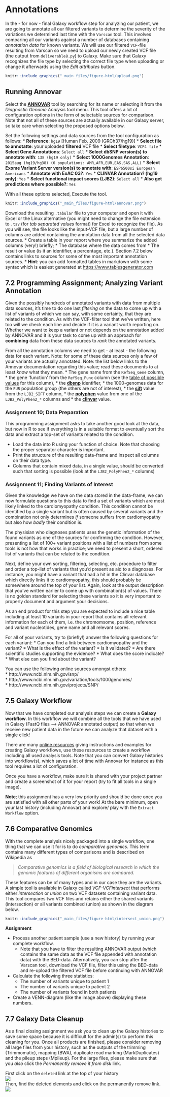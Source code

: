 # Annotations

<!-- http://nar.oxfordjournals.org/content/38/16/e164 -->

In the - for now - final Galaxy workflow step for analyzing our patient, we are going to annotate all our filtered variants to determine the severity of the variations we determined last time with the `Varscan` tool. This involves comparing all our variants against a number of databases containing *annotation data* for known variants. We will use our filtered `VCF`-file resulting from Varscan so we need to upload our newly created VCF file (the output from `deliverable8.py`) to Galaxy. Make sure that Galaxy recognizes the file type by selecting the correct file type when uploading or change it afterwards using the *Edit attributes* button.

<!--
<strong>NOTE:</strong> In the previous step we removed the first 24 lines from the vcf file. These first 24 lines are actualy needed by this step. So before we proceed, we should rerun our previuous script and not delete those lines, but write them also to the output file. You can upload your filtered vcf file to galaxy to work on. Select the <strong>upload button</strong> which is in the upper left corner next to the <strong>Tools</strong>. Select the <strong>Choose local file</strong>. Set the type to <strong>vcf</strong> and the genome to <strong>hg19[Human feb. 2009(GRCh37/hg19)]</strong>
-->
```r
knitr::include_graphics("_main_files/figure-html/upload.png")
```


## Running Annovar

Select the [**ANNOVAR**](http://annovar.openbioinformatics.org/en/latest/) tool by searching for its name or selecting it from the *Diagnostic Genome Analysis* tool menu. This tool offers a lot of configuration options in the form of selectable sources for comparison. Note that not all of these sources are actually available in our Galaxy server, so take care when selecting the proposed options below.

Set the following settings and data sources from the tool configuration as follows:
* **Reference**: `hg19` [Human Feb. 2009 (GRCh37/hg19)]
* **Select file to annotatte**: your uploaded **filtered** VCF file
* **Select filetype**: `VCF4 file`
* **Select Gene Annotations**: `Select all`
* **Select dbSNP version(s) to annotate with**: `138 (hg19 only)`
* **Select 1000Genomes Annotation**: `2015aug (hg19/hg38) (6 populations: AMR,AFR,EUR,EAS,SAS,ALL)`
* **Select Exome Variant Server version(s) to annotate with**: `ESP6500si European Americans`
* **Annotate with ExAC 03?**: `Yes`
* **CLINVAR Annotation? (hg19 only)**: `Yes`
* **Select functional impact scores (LJB2)**: `Select all`
* **Also get predictions where possible?**: `Yes`

With all these options selected, Execute the tool.

```r
knitr::include_graphics("_main_files/figure-html/annovar.png")
```



Download the resulting `.tabular` file to your computer and open it with Excel or the Linux alternative (you might need to change the file extension to `.tsv` (for *tab separated values* format) for Excel to recognize the file). As you will see, the file looks like the input-VCF file, but a large number of columns are added containing the annotation data from all the selected data sources. 
* Create a table in your report where you summarize the added columns (very!) briefly;
    * The database where the data comes from
    * The result or value (is it an identifier, a percentage, etc.). Section 7.2 below contains links to sources for some of the most important annotation sources.
    * **Hint**: you can add formatted tables in markdown with some syntax which is easiest generated at [https://www.tablesgenerator.com](www.tablesgenerator.com/markdown_tables)


## 7.2 Programming Assignment; Analyzing Variant Annotation

Given the possibly hundreds of annotated variants with data from multiple data sources, it's time to do one last *filtering* on the data to come up with a list of variants of which we can say, with some certainty, that they are related to the condition. As with the VCF-filter tool that we've written, here too will we check each line and decide if it is a variant worth reporting on. Whether we want to keep a variant or not depends on the annotation added by ANNOVAR and it is your task to come up with an approach for **combining** data from these data sources to *rank* the annotated variants.

From all the annotation columns we need to get - at least - the following data for each variant. 
Note: for some of these data sources only a few of your variants are actually annotated.
Note: the list below links to the Annovar documentation regarding this value; read these documents to at least *know* what they mean.
* The gene name from the `RefSeq_Gene` column,
* the gene 'function' from the `RefSeq_Func` column (see the [table of possible values](http://annovar.openbioinformatics.org/en/latest/user-guide/gene/#output-file-1-refseq-gene-annotation) for this column),
* the [**dbsnp**](http://annovar.openbioinformatics.org/en/latest/articles/dbSNP/) identifier,
* the 1000-genomes data for the `EUR` population group (the others are not of interest),
* the [**sift**](http://annovar.openbioinformatics.org/en/latest/user-guide/filter/#-sift-annotation) value from the `LJB2_SIFT` column,
* the [**polyphen**](http://annovar.openbioinformatics.org/en/latest/user-guide/filter/#-polyphen-2-annotation) value from one of the `LJB2_PolyPhen2_*` columns and
* the [**clinvar**](http://annovar.openbioinformatics.org/en/latest/user-guide/filter/#clinvar-annotations) value.


### Assignment 10; Data Preparation

This programming assignment asks to take another good look at the data, but now in R to see if everything is in a suitable format to eventually sort the data and extract a top-set of variants related to the condition.

* Load the data into R using your function of choice. Note that choosing the proper separator character is important.
* Print the structure of the resulting data-frame and inspect all columns on their data type.
* Columns that contain mixed data, in a single value, should be converted such that sorting is possible (look at the `LJB2_PolyPhen2_*` columns)


### Assignment 11; Finding Variants of Interest

Given the knowledge we have on the data stored in the data-frame, we can now formulate questions to this data to find a set of variants which are most likely linked to the cardiomyopathy condition. This condition cannot be identified by a single variant but is often caused by several variants and the combination not only determines *if* someone suffers from cardiomyopathy but also how *badly* their condition is. 

The physisian who diagnoses patients uses the genetic information of the found variants as one of the sources for confirming the condition. However, presenting a list of 100+ variant positions with a list of numbers from some tools is not how that works in practice; we need to present a short, ordered list of variants that can be related to the condition. 

Next, define your own sorting, filtering, selecting, etc. procedure to filter and order a top-list of variants that you'd present as aid to a diagnoses. For instance, you might have a variant that had a hit in the Clinvar database which directly links it to cardiomyopathy, this should probably be somewhere around the top of your list. Again, look at the output description that you've written earlier to come up with combination(s) of values. There is no golden standard for selecting these variants so it is very important to properly document and argument your decisions.

As an end product for this step you are expected to include a nice table including at least 10 variants in your report that contains all relevant information for each of them, i.e. the chromomsome, position, reference and variant nucleotides, gene name and all relevant scores.

For all of your variants, try to (briefly!) answer the following questions for each variant:
* Can you find a link between cardiomyopathy and the variant?
* What is the effect of the variant?
* Is it validated?
* Are there scientific studies supporting the evidence?
* What does the score indicate?
* What else can you find about the variant?

You can use the following online sources amongst others:  
* http://www.ncbi.nlm.nih.gov/snp/  
* http://www.ncbi.nlm.nih.gov/variation/tools/1000genomes/  
* http://www.ncbi.nlm.nih.gov/projects/SNP/

## 7.5 Galaxy Workflow

Now that we have completed our analysis steps we can create a **Galaxy workflow**. In this workflow we will combine all the tools that we have used in Galaxy (FastQ files --> ANNOVAR annotated output) so that when we receive new patient data in the future we can analyze that dataset with a single click!

There are many [online resources](https://galaxyproject.org/learn/advanced-workflow/) giving instructions and examples for creating Galaxy workflows, use these resources to create a workflow including all used analysis tools. Note that you can convert Galaxy histories into workflow(s), which saves a lot of time with Annovar for instance as this tool requires a lot of configuration.

Once you have a workflow, make sure it is shared with your project partner and create a screenshot of it for your report (try to fit all tools in a single image).


**Note**; this assignment has a very low priority and should be done once you are satisfied with all other parts of your work! At the bare minimum, open your last history (including Annovar) and explore/ play with the `Extract Workflow` option.

<!--
## Project Deadlines

There are multiple deadlines for finalizing this project:
* Programming assignments: all graded deliverables (7, 8, 9 and 12) *must* be available on your BitBucket repository on **Friday November the 3rd, 24.00h** (even if incomplete, make sure that the latest version(s) are available).
* Journal/'report': the OneNote documents are downloaded for grading on **Thursday November the 16th** and the final grade is available on Friday the 17th of November. 
-->

## 7.6 Comparative Genomics

With the complete analysis nicely packaged into a single workflow, one thing that we can use it for is to do *comparative genomics*. This term contains many different types of comparisons and is described on Wikipedia as 

> *Comparative genomics is a field of biological research in which the genomic features of different organisms are compared.*

These features can be of many types and in our case they are the variants. A simple tool is available in Galaxy called *VCF-VCFintersect* that performs either *intersection* or *union* on two VCF datasets containing variant data. This tool compares two VCF files and retains either the shared variants (intersection) or all variants combined (union) as shown in the diagram below.

```r
knitr::include_graphics("_main_files/figure-html/intersect_union.png")
```


**Assignment**

* Process another patient sample (use a new history) by running your complete workflow. 
    + Note that you have to filter the resulting ANNOVAR output (which contains the same data as the VCF file appended with annotation data) with the BED-data. Alternatively, you can stop after the Varscan tool, download the VCF file, filter this using the BED-data and re-upload the filtered VCF file before continuing with ANNOVAR
* Calculate the following three statistics:
    + The number of variants unique to patient 1
    + The number of variants unique to patient 2
    + The number of variants found in both patients
* Create a VENN-diagram (like the image above) displaying these numbers.

## 7.7 Galaxy Data Cleanup

As a final closing assignment we ask you to clean up the Galaxy histories to save some space because it is difficult for the admin(s) to perform this cleaning for you. Once all products are finished, please consider removing all large files from your history, such as the outputs of the trimming (Trimmomatic), mapping (BWA), duplicate read marking (MarkDuplicates) and the pileup steps (Mpileup). For the large files, please make sure that you *also* click the *Permanently remove it from disk* link.

First click on the `deleted` link at the top of your history<br/>
<img src="pics/show_deleted.png"><br/>
Then, find the deleted elements and click on the permanently remove link.<br/>
<img src="pics/perm_delete.png">
